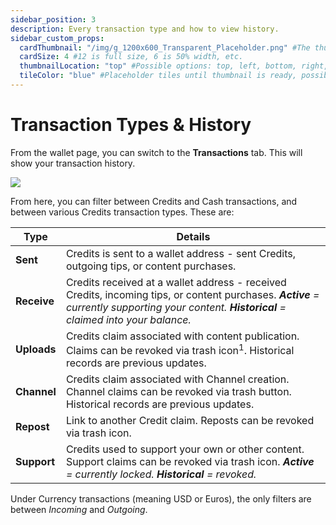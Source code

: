 ---
sidebar_position: 3
description: Every transaction type and how to view history.
sidebar_custom_props:
  cardThumbnail: "/img/g_1200x600_Transparent_Placeholder.png" #The thumbnail on the category card.
  cardSize: 4 #12 is full size, 6 is 50% width, etc.
  thumbnailLocation: "top" #Possible options: top, left, bottom, right, none
  tileColor: "blue" #Placeholder tiles until thumbnail is ready, possible options: blue, cream, darkpurple, lightpurple, mauve, orange, pink, none
---

# Transaction Types & History

From the wallet page, you can switch to the **Transactions** tab. This will show your transaction history.

![](/img/en/category-wallet4.png)

From here, you can filter between Credits and Cash transactions, and between various Credits transaction types. These are:

| Type        | Details |
------------- | ---------------
| **Sent** | Credits is sent to a wallet address - sent Credits, outgoing tips, or content purchases.
| **Receive** | Credits received at a wallet address - received Credits, incoming tips, or content purchases. ***Active** = currently supporting your content. **Historical** = claimed into your balance.*
| **Uploads** | Credits claim associated with content publication. Claims can be revoked via trash icon<sup>1</sup>. Historical records are previous updates.
| **Channel** | Credits claim associated with Channel creation. Channel claims can be revoked via trash button. Historical records are previous updates.
| **Repost** | Link to another Credit claim. Reposts can be revoked via trash icon.
| **Support** | Credits used to support your own or other content. Support claims can be revoked via trash icon. ***Active** = currently locked. **Historical** = revoked.*

Under Currency transactions (meaning USD or Euros), the only filters are between *Incoming* and *Outgoing*.